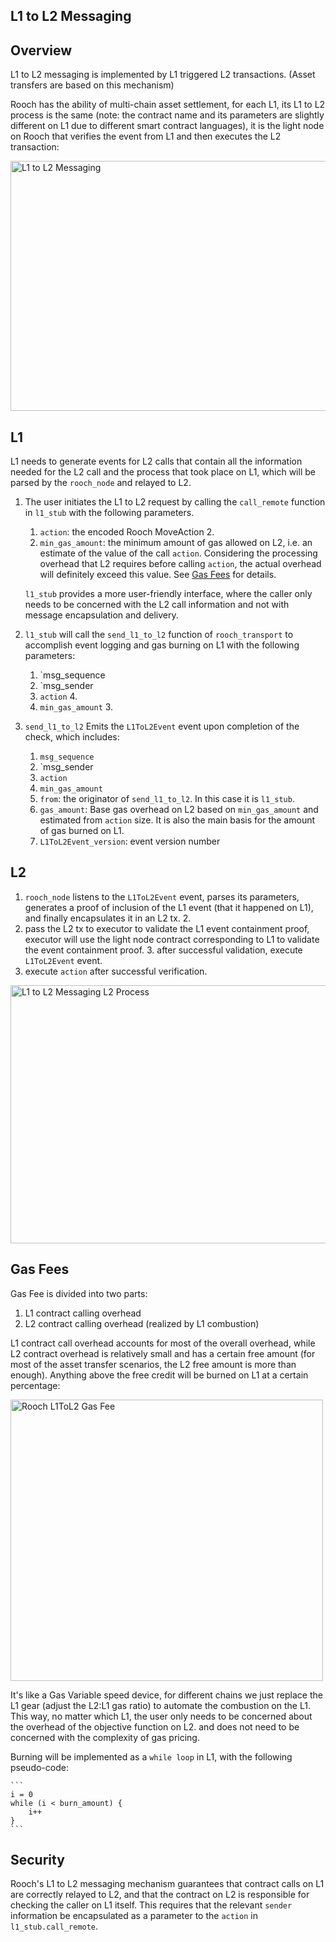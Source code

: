 ## L1 to L2 Messaging

## Overview

L1 to L2 messaging is implemented by L1 triggered L2 transactions. (Asset transfers are based on this mechanism)

Rooch has the ability of multi-chain asset settlement, for each L1, its L1 to L2 process is the same (note: the contract name and its parameters are slightly different on L1 due to different smart contract languages), it is the light node on Rooch that verifies the event from L1 and then executes the L2 transaction:

<img alt="L1 to L2 Messaging" height="400" src="/docs/l1tol2.jpeg" width="800"/>

## L1

L1 needs to generate events for L2 calls that contain all the information needed for the L2 call and the process that took place on L1, which will be parsed by the `rooch_node` and relayed to L2.

1. The user initiates the L1 to L2 request by calling the `call_remote` function in `l1_stub` with the following parameters.
    1. `action`: the encoded Rooch MoveAction 2.
    2. `min_gas_amount`: the minimum amount of gas allowed on L2, i.e. an estimate of the value of the call `action`.
    Considering the processing overhead that L2 requires before calling `action`, the actual overhead will definitely exceed this value. See [Gas Fees](#gas-fees) for details.

    `l1_stub` provides a more user-friendly interface, where the caller only needs to be concerned with the L2 call information and not with message encapsulation and delivery.

2. `l1_stub` will call the `send_l1_to_l2` function of `rooch_transport` to accomplish event logging and gas burning on L1 with the following parameters:
    1. `msg_sequence
    2. `msg_sender
    3. `action` 4.
    4. `min_gas_amount` 3.

3. `send_l1_to_l2` Emits the `L1ToL2Event` event upon completion of the check, which includes:
    1. `msg_sequence`
    2. `msg_sender
    3. `action`
    4. `min_gas_amount`
    5. `from`: the originator of `send_l1_to_l2`. In this case it is `l1_stub`.
    6. `gas_amount`: Base gas overhead on L2 based on `min_gas_amount` and estimated from `action` size. It is also the main basis for the amount of gas burned on L1.
    7. `L1ToL2Event_version`: event version number

## L2

1. `rooch_node` listens to the `L1ToL2Event` event, parses its parameters, generates a proof of inclusion of the L1 event (that it happened on L1), and finally encapsulates it in an L2 tx. 2.
2. pass the L2 tx to executor to validate the L1 event containment proof, executor will use the light node contract corresponding to L1 to validate the event containment proof. 3. after successful validation, execute `L1ToL2Event` event.
3. execute `action` after successful verification.

<img alt="L1 to L2 Messaging L2 Process" height="413" src="/docs/l1tol2_l2_process.jpeg" width="700"/>

## Gas Fees

Gas Fee is divided into two parts:

1. L1 contract calling overhead
2. L2 contract calling overhead (realized by L1 combustion)

L1 contract call overhead accounts for most of the overall overhead, while L2 contract overhead is relatively small and has a certain free amount (for most of the asset transfer scenarios, the L2 free amount is more than enough).
Anything above the free credit will be burned on L1 at a certain percentage:

<img alt="Rooch L1ToL2 Gas Fee" height="450" src="/docs/l1tol2_gas_fee.jpeg" width="500"/>

It's like a Gas Variable speed device, for different chains we just replace the L1 gear (adjust the L2:L1 gas ratio) to automate the combustion on the L1. This way, no matter which L1, the user only needs to be concerned about the overhead of the objective function on L2.
and does not need to be concerned with the complexity of gas pricing.

Burning will be implemented as a `while loop` in L1, with the following pseudo-code:

    ```
    i = 0
    while (i < burn_amount) {
        i++
    }
    ```

## Security

Rooch's L1 to L2 messaging mechanism guarantees that contract calls on L1 are correctly relayed to L2, and that the contract on L2 is responsible for checking the caller on L1 itself.
This requires that the relevant `sender` information be encapsulated as a parameter to the `action` in `l1_stub.call_remote`.